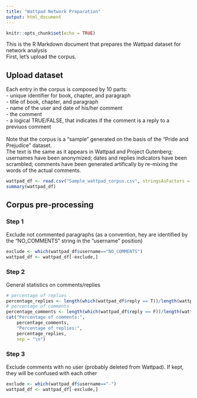 ```yaml
---
title: "Wattpad Network Preparation"
output: html_document
---
```


```r
knitr::opts_chunk$set(echo = TRUE)
```

This is the R Markdown document that prepares the Wattpad dataset for network analysis<br/>
First, let's upload the corpus.

## Upload dataset

Each entry in the corpus is composed by 10 parts:<br/>
- unique identifier for book, chapter, and paragraph<br/>
- title of book, chapter, and paragraph<br/>
- name of the user and date of his/her comment<br/>
- the comment<br/>
- a logical TRUE/FALSE, that indicates if the comment is a reply to a previuos comment<br/>
<br/>
Note that the corpus is a "sample" generated on the basis of the "Pride and Prejudice" dataset.<br/>
The text is the same as it appears in Wattpad and Project Gutenberg; usernames have been anonymized; dates and replies indicators have been scrambled; comments have been generated artifically by re-mixing the words of the actual comments. 

```r
wattpad_df <- read.csv("Sample_wattpad_corpus.csv", stringsAsFactors = F)
summary(wattpad_df)
```

## Corpus pre-processing
### Step 1

Exclude not commented paragraphs (as a convention, hey are identified by the "NO_COMMENTS" string in the "username" position)

```r
exclude <- which(wattpad_df$username=="NO_COMMENTS")
wattpad_df <- wattpad_df[-exclude,]
```

### Step 2

General statistics on comments/replies

```r
# percentage of replies
percentage_replies <- length(which(wattpad_df$reply == T))/length(wattpad_df$reply)*100
# percentage of comments
percentage_comments <- length(which(wattpad_df$reply == F))/length(wattpad_df$reply)*100
cat("Percentage of comments:",
    percentage_comments,
    "Percentage of replies:",
    percentage_replies,
    sep = "\n")
```

### Step 3

Exclude comments with no user (probably deleted from Wattpad). If kept, they will be confused with each other

```r
exclude <- which(wattpad_df$username=="-")
wattpad_df <- wattpad_df[-exclude,]
```

